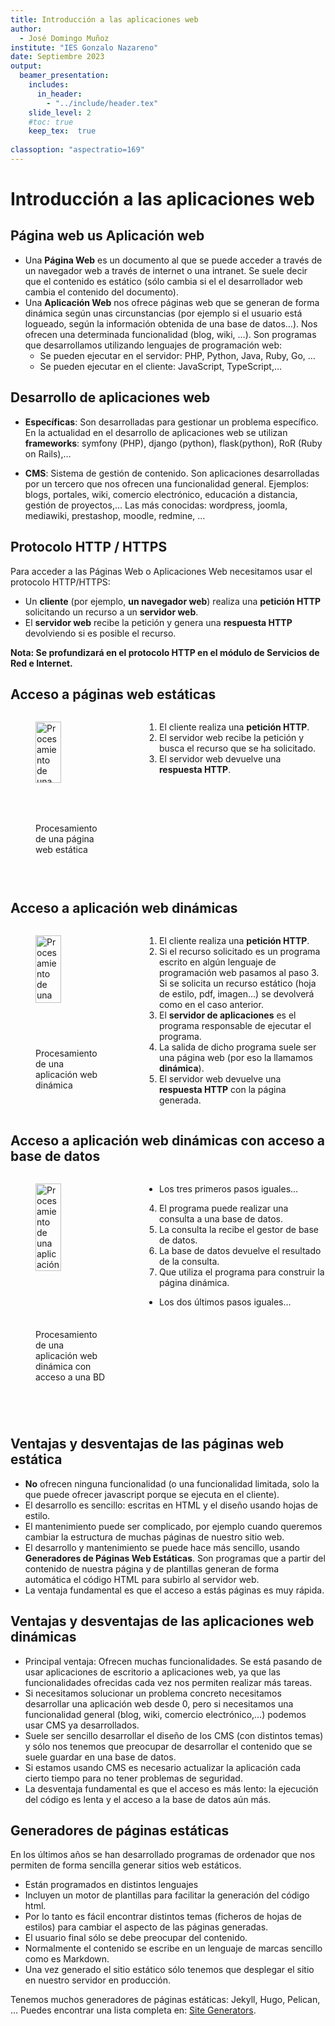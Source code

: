 ```yaml
---
title: Introducción a las aplicaciones web
author: 
  - José Domingo Muñoz
institute: "IES Gonzalo Nazareno"
date: Septiembre 2023
output: 
  beamer_presentation:
    includes:
      in_header: 
        - "../include/header.tex"
    slide_level: 2
    #toc: true
    keep_tex:  true
    
classoption: "aspectratio=169"
---
```


# Introducción a las aplicaciones web

## Página web us Aplicación web

* Una **Página Web** es un documento al que se puede acceder a través de un navegador web  a través de internet o una intranet. Se suele decir que el contenido es estático (sólo cambia si el el desarrollador web cambia el contenido del documento).
* Una **Aplicación Web** nos ofrece páginas web que se generan de forma dinámica según unas circunstancias (por ejemplo si el usuario está logueado, según la información obtenida de una base de datos...). Nos ofrecen una determinada funcionalidad (blog, wiki, ...). Son programas que desarrollamos utilizando lenguajes de programación web:
	* Se pueden ejecutar en el servidor: PHP, Python, Java, Ruby, Go, ...
	* Se pueden ejecutar en el cliente: JavaScript, TypeScript,...

## Desarrollo de aplicaciones web

* **Específicas**: Son desarrolladas para gestionar un problema específico. En la actualidad en el desarrollo de aplicaciones web se utilizan **frameworks**: symfony (PHP), django (python), flask(python), RoR (Ruby on Rails),...

* **CMS**: Sistema de gestión de contenido. Son aplicaciones desarrolladas por un tercero que nos ofrecen una funcionalidad general. Ejemplos: blogs, portales, wiki, comercio electrónico, educación a distancia, gestión de  proyectos,... Las más conocidas: wordpress, joomla, mediawiki, prestashop, moodle, redmine, ...


## Protocolo HTTP / HTTPS

Para acceder a las Páginas Web o Aplicaciones Web necesitamos usar el protocolo HTTP/HTTPS:

* Un **cliente** (por ejemplo, **un navegador web**) realiza una **petición HTTP** solicitando un recurso a un **servidor web**.
* El **servidor web** recibe la petición y genera una **respuesta HTTP** devolviendo si es posible el recurso.

\small

**Nota: Se profundizará en el protocolo HTTP en el módulo de Servicios de Red e Internet.**

\normalsize

## Acceso a páginas web estáticas

::: columns
:::: {.column width=40%}
![Procesamiento de una página web estática](img/ds_process_static.png){height=60%} 
::::
:::: {.column width=60%}
1. El cliente realiza una **petición HTTP**.
2. El servidor web recibe la petición y busca el recurso que se ha solicitado.
3. El servidor web devuelve una **respuesta HTTP**.
::::
:::

## Acceso a aplicación web dinámicas

::: columns
:::: {.column width=40%}
![Procesamiento de una aplicación web dinámica](img/ds_process_dynamic.png){height=60%} 
::::
:::: {.column width=60%}
1. El cliente realiza una **petición HTTP**.
2. Si el recurso solicitado es un programa escrito en algún lenguaje de programación web pasamos al paso 3. Si se solicita un recurso estático (hoja de estilo, pdf, imagen...) se devolverá como en el caso anterior.
3. El **servidor de aplicaciones** es el programa responsable de ejecutar el programa. 
4. La salida de dicho programa suele ser una página web (por eso la llamamos **dinámica**).
5. El servidor web devuelve una **respuesta HTTP** con la página generada.
::::
:::

## Acceso a aplicación web dinámicas con acceso a base de datos

::: columns
:::: {.column width=40%}
![Procesamiento de una aplicación web dinámica con acceso a una BD](img/ds_process_complete.png){height=60%} 
::::
:::: {.column width=60%}

* Los tres primeros pasos iguales...
4. El programa puede realizar una consulta a una base de datos.
5. La consulta la recibe el gestor de base de datos.
6. La base de datos devuelve el resultado de la consulta.
7. Que utiliza el programa para construir la página dinámica.
* Los dos últimos pasos iguales...
::::
:::

## Ventajas y desventajas de las páginas web estática

* **No** ofrecen ninguna funcionalidad (o una funcionalidad limitada, solo la que puede ofrecer javascript porque se ejecuta en el cliente).
* El desarrollo es sencillo: escritas en HTML y el diseño usando hojas de estilo.
* El mantenimiento puede ser complicado, por ejemplo cuando queremos cambiar la estructura de muchas páginas de nuestro sitio web.
* El desarrollo y mantenimiento se puede hace más sencillo, usando **Generadores de Páginas Web Estáticas**. Son programas que a partir del contenido de nuestra página y de plantillas generan de forma automática el código HTML para subirlo al servidor web.
* La ventaja fundamental es que el acceso a estás páginas es muy rápida.

## Ventajas y desventajas de las aplicaciones web dinámicas

* Principal ventaja: Ofrecen muchas funcionalidades. Se está pasando de usar aplicaciones de escritorio a aplicaciones web, ya que las funcionalidades ofrecidas cada vez nos permiten realizar más tareas.
* Si necesitamos solucionar un problema concreto necesitamos desarrollar una aplicación web desde 0, pero si necesitamos una funcionalidad general (blog, wiki, comercio electrónico,...) podemos usar CMS ya desarrollados.
* Suele ser sencillo desarrollar el diseño de los CMS (con distintos temas) y sólo nos tenemos que preocupar de desarrollar el contenido que se suele guardar en una base de datos.
* Si estamos usando CMS es necesario actualizar la aplicación cada cierto tiempo para no tener problemas de seguridad.
* La desventaja fundamental es que el acceso es más lento: la ejecución del código es lenta y el acceso a la base de datos aún más.

## Generadores de páginas estáticas

En los últimos años se han desarrollado programas de ordenador que nos permiten de forma sencilla generar sitios web estáticos.

* Están programados en distintos lenguajes
* Incluyen un motor de plantillas para facilitar la generación del código html.
* Por lo tanto es fácil encontrar distintos temas (ficheros de hojas de estilos) para cambiar el aspecto de las páginas generadas.
* El usuario final sólo se debe preocupar del contenido.
* Normalmente el contenido se escribe en un lenguaje de marcas sencillo como es Markdown. 
* Una vez generado el sitio estático sólo tenemos que desplegar el sitio en nuestro servidor en producción.

Tenemos muchos generadores de páginas estáticas: Jekyll, Hugo, Pelican, ...  Puedes encontrar una lista completa en: \color{blue}[Site Generators](https://jamstack.org/generators/).